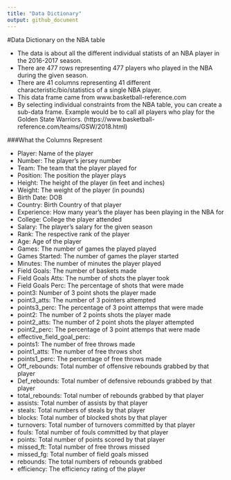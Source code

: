 ```yaml
---
title: "Data Dictionary"
output: github_document
---
```


#Data Dictionary on the NBA table

- The data is about all the different individual statists of an NBA player in the 2016-2017 season. 
- There are 477 rows representing 477 players who played in the NBA during the given season. 
- There are 41 columns representing 41 different characteristic/bio/statistics of a single NBA player.
- This data frame came from www.basketball-reference.com
- By selecting individual constraints from the NBA table, you can create a sub-data frame. Example would be to call all players who play for the Golden State Warriors. (https://www.basketball-reference.com/teams/GSW/2018.html)

###What the Columns Represent

- Player: Name of the player
- Number: The player's jersey number
- Team: The team that the player played for
- Position: The position the player plays
- Height: The height of the player (in feet and inches)
- Weight: The weight of the player (in pounds)
- Birth Date: DOB
- Country: Birth Country of that player
- Experience: How many year's the player has been playing in the NBA for
- College: College the player attended
- Salary: The player's salary for the given season
- Rank: The respective rank of the player
- Age: Age of the player
- Games: The number of games the played played
- Games Started: The number of games the player started
- Minutes: The number of minutes the player played
- Field Goals: The number of baskets made
- Field Goals Atts: The number of shots the player took
- Field Goals Perc: The percentage of shots that were made
- point3: Number of 3 point shots the player made
- point3_atts: The number of 3 pointers attempted
- points3_perc: The percentage of 3 point attemps that were made 
- point2: The number of 2 points shots the player made
- point2_atts: The number of 2 point shots the player attempted
- point2_perc: The percentage of 3 point attemps that were made
- effective_field_goal_perc: 
- points1: The number of free throws made
- point1_atts: The number of free throws shot
- points1_perc: The percentage of free throws made
- Off_rebounds: Total number of offensive rebounds grabbed by that player
- Def_rebounds: Total number of defensive rebounds grabbed by that player
- total_rebounds: Total number of rebounds grabbed by that player
- assists: Total number of assists by that player
- steals: Total numbers of steals by that player
- blocks: Total number of blocked shots by that player
- turnovers: Total number of turnovers committed by that player
- fouls: Total number of fouls committed by that player
- points: Total number of points scored by that player
- missed_ft: Total number of free throws missed
- missed_fg: Total number of field goals missed
- rebounds: The total numbers of rebounds grabbed
- efficiency: The efficiency rating of the player